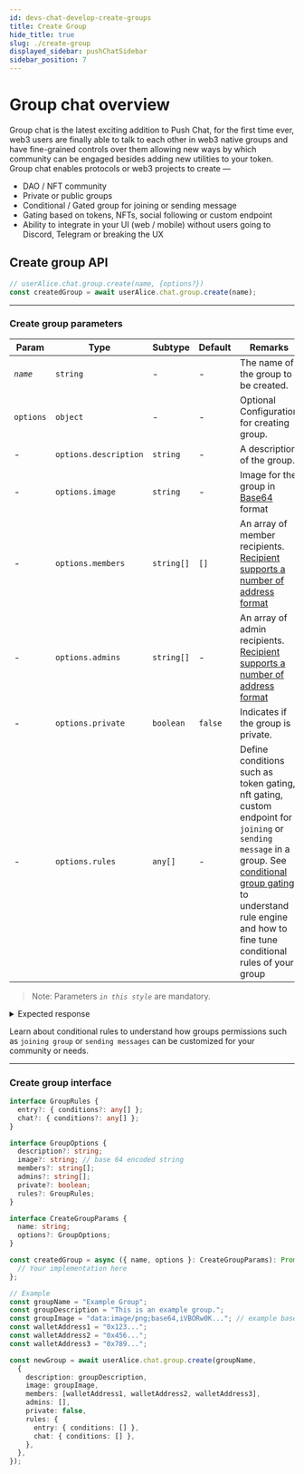```yaml
---
id: devs-chat-develop-create-groups
title: Create Group
hide_title: true
slug: ./create-group
displayed_sidebar: pushChatSidebar
sidebar_position: 7
---
```


# Group chat overview
Group chat is the latest exciting addition to Push Chat, for the first time ever, web3 users are finally able to talk to each other in web3 native groups and have fine-grained controls over them allowing new ways by which community can be engaged besides adding new utilities to your token. Group chat enables protocols or web3 projects to create —

- DAO / NFT community
- Private or public groups
- Conditional / Gated group for joining or sending message
- Gating based on tokens, NFTs, social following or custom endpoint
- Ability to integrate in your UI (web / mobile) without users going to Discord, Telegram or breaking the UX


<head>
  <title>Create Group | Push Chat | Push Documentation</title>
</head>


## Create group API
<Tabs className="codetabs" groupId="code-examples">
  <TabItem value="js" attributes={{className: "codetab js"}} default>
    

  ```typescript
  // userAlice.chat.group.create(name, {options?})
  const createdGroup = await userAlice.chat.group.create(name);
  ```

  </TabItem>
</Tabs>

---

### Create group parameters

| Param        | Type                             | Subtype    | Default | Remarks                                                                                                        |
| ------------ | -------------------------------- | ---------- | ------- | -------------------------------------------------------------------------------------------------------------- |
| _`name`_     | `string`                         | -          | -       | The name of the group to be created.                                                                           |
| `options`    | `object`                         | -          | -       | Optional Configuration for creating group.                                                                     |
| -            | `options.description`            | `string`   | -       | A description of the group.                                                                                    |
| -            | `options.image`                  | `string`   | -       | Image for the group in [Base64](https://en.wikipedia.org/wiki/Base64) format                                   |
| -            | `options.members`                | `string[]` | `[]`    | An array of member recipients. [Recipient supports a number of address format](./types-of-recipient)           |
| -            | `options.admins`                 | `string[]` | -       | An array of admin recipients. [Recipient supports a number of address format](./types-of-recipient)            |
| -            | `options.private`                | `boolean`  | `false` | Indicates if the group is private.                                                                             |
| -            | `options.rules`                  | `any[]`    | -       | Define conditions such as token gating, nft gating, custom endpoint for `joining` or `sending message` in a group. See [conditional group gating](./conditional-rules-for-group) to understand rule engine and how to fine tune conditional rules of your group |

> Note: Parameters _`in this style`_ are mandatory.

<details>
  <summary>Expected response</summary>

  ```typescript
  {
    members: [
      {
        wallet: 'eip155:0x140BE62b2177A975Bbef398DF8934b883E7d13f9',
        publicKey: '-----BEGIN PGP PUBLIC KEY BLOCK-----\n' +
          '\n' +
          'xsBNBGTvNZgBCADeYpZfxgn1HoMUuWM42v8ZWfLPwglQYmzz5rY3PdPPoRFU\n' +
          'v0AyPjYKpmLh2ZNfXjPaS9GuMdpXaomYSEwsV02hXZOQelo9cLop0Fc2i+l7\n' +
          '70rYhePuOuQ+XD/xYzhngAgNJ9rX96YnSodldb8uJfxYmgoF0E9Z2o2fgZGj\n' +
          'll2CPnOaLXZaBQlPS3x/461TmZ1n2ZePS/fwiC7taLz3PtyGtKaC0vo4isvI\n' +
          'yf04fkjudG0XIns5CWjdR2HeDC8BzSl8OVj8AQAc5uVU8Abk+ejWVr4zfoox\n' +
          'eaziDPgGdkckFiQ6Tdsg0tPwwOpSrCCtJocTmc/fWaBb0YlnyAAL88fJABEB\n' +
          'AAHNAMLAigQQAQgAPgWCZO81mAQLCQcICZBMYqhmfI2WQQMVCAoEFgACAQIZ\n' +
          'AQKbAwIeARYhBC9DyzhpX3ACb/yTq0xiqGZ8jZZBAACxNQf/UrM/whR7vCs+\n' +
          'ez8Y8Hz4WqIuXtfMh4l2nKVv5UUuAfQkBxEY5j6Ga2+JgKU3neQ34x/v6fm9\n' +
          'CLcY38Tc4AWyEx8KC78J+xOs7RMfyNBeiaf8KdaFfQrP0nMmufE6TxkfV1Y5\n' +
          'LJZZ8350rZVtYJppWtlH+gbyUmMObyWDWbL3aWtqa3xjv0kLsf7TnugiFwzB\n' +
          'gHHtk8tlDSOxRt0VdNNd19+/zrBYNl07Ig24WD2ETaJiaqa651z24/6/MkGT\n' +
          'MBoQh+679tuWWcTrNi4jIA8jhSQ5BOgbAapl3qXk0m9/Aexpe2s6ISLXe8YJ\n' +
          'j4cObDLv/ZKKeLZYTq9lVCydLAQUbs7ATQRk7zWYAQgAmx36uefgUF4cCSYH\n' +
          'WMWAOTyc8Awo+hxn6FktOLU1+9hfGrX2jwGLOoOwjNgbYJbiSvRglAX2b57/\n' +
          'qkkltAg1ZYCLSUzfBUbbWYlJNBwpv7+52zHaLUZ3gmI5aE48ad+uzaadgpVT\n' +
          'VqLbhdgkN6jkemPTlfMehyS49AAbmqeKfo2U72tm9ZqT2cPVCASMjN/Ux2qG\n' +
          '3W8HTo0KIVFSbkTthl1zAlwAFksp0q437+pxbdJIecJ9mO6N4OQMnv+hVBDc\n' +
          'WrPqBDJ0nas4JNgLxmLv0pheGg/TEfwS/p6xGRW5m08bj2l0cgqmEaM27jbi\n' +
          'DEpOykRWsDMhheEfI2zV/Qam8QARAQABwsB2BBgBCAAqBYJk7zWYCZBMYqhm\n' +
          'fI2WQQKbDBYhBC9DyzhpX3ACb/yTq0xiqGZ8jZZBAAAnBggA1gkIopr9HJFP\n' +
          'fO5SebcbowH4AG9M0qBqF4h1JIKbqvOnxLSsC5QmmzFcjS9ihyHBvzbRVGkC\n' +
          'zEHYpLRedQ2AmQQfsf/VOoZJEOlb7tTk4+SpYtsGte5X/yLT5Bkls7Rp8ubK\n' +
          '/V99muj1nA/OkasllXQUSGEweVz6ejzJ0oMm3Vewmw8PelsdAnfS7Ud1MnXQ\n' +
          'h+O8TCR56F5gAMWxZmxFpZMZyUFOH6KM+vL7HJUBztUS2g0ELsHKy9ep2yhv\n' +
          'iABIwx/gEuPr0NDAH9x9XFKg5m3rO64KTY4BRWBISwmQ25dM1s1bwDPLi5XI\n' +
          '6Daw1glFxpPRrxgQGlVLzJOu5b8swQ==\n' +
          '=9hCc\n' +
          '-----END PGP PUBLIC KEY BLOCK-----\n',
        isAdmin: true,
        image: 'data:image/png;base64,iVBORw0KGgoAAAANSUhEUgAAACAAAAAgCAYAAABzenr0AAAAzUlEQVR4AcXBsWlDMRiF0c8XTeAJPIAgoFbgQew1PIbXyKsyhUGtCqM6ZAJX6Z32fykM4hnuObv71++TYJRKlHtji1EqUe6NSJgJM2G2W74/nkzIvfHKKJUZwkyYCbOUe+Odcm/MEGbCTJil2/VMdLx8Eo1S2SL3RnS7nomEmTATZmm//BANKlHujS1GqUT7hRVhJsyEWWLSKJVXcm/MEGbCTJgl/sm9EY1SmTFKJcq9EY1SiYSZMBNm6XE6sHJhJffGOz1OByJhJsyE2R/3lDA4e9QQhAAAAABJRU5ErkJggg=='
      }
    ],
    pendingMembers: [
      {
        wallet: 'eip155:0x119bb8ad40B1f94e2b30ae5f59eeaEB67cD0Bd6C',
        publicKey: null,
        isAdmin: false,
        image: null
      },
      {
        wallet: 'eip155:0x6e0C509d14EbF26A529bf6DC5CC9bee7F5b8DBa4',
        publicKey: null,
        isAdmin: false,
        image: null
      },
      {
        wallet: 'eip155:0xE3FDD0527a9F8418f9a7D9e970452827FbE202FF',
        publicKey: '-----BEGIN PGP PUBLIC KEY BLOCK-----\n' +
          '\n' +
          'xsBNBGTvNZgBCADouo4S2kPqA//+I7nDAk15/LcJ2TGvDhOYuPNUNMiNGOb4\n' +
          'txusuKz6HOaG+K9hiUBpHjKrYEmCT2FEXxt8bfS3SpWb74RHSkWUNUkxk25y\n' +
          'gE5gaCKyAdcnOUyVLmobVFFYtH6naK9bULaUtkVik1P0iuEevWHxtTpsjbyH\n' +
          'bZtNpVTdprdLib4Wx6bb7VogsvjlvNJcVJ4sfPE0XgsQgAGIev7yJyU0DGzt\n' +
          '/EbvFX4sv51Kb1dX9ctBcvzVbs9+qT6LTivsrQp+TNHUN4zEeMhnWFFP5K1d\n' +
          'H445S6FWk53XvBudcOkFPtltU1MPCS6hmhevArBfYzy5eSlaKA/fH+kFABEB\n' +
          'AAHNAMLAigQQAQgAPgWCZO81mAQLCQcICZCrD2gy8Zu4awMVCAoEFgACAQIZ\n' +
          'AQKbAwIeARYhBKru9/u8wPcTeHibkasPaDLxm7hrAADa/Af+PbamVg/Ig2S2\n' +
          'HgIy4w5x7ulSk1/49+AmuiUMiVUwJSVBhROsyDbLET56w4+1TIMYZFJaczW3\n' +
          '8tCvAOUSauzc52I3zwGmaCupBJokIWp7ncPh0B8TFYrgThgXV7sLf3xy4roy\n' +
          'y8oFz1Zla88krwtPe4Az7TF+WNdXoDsLNJ3GXRmNqs1GITmDqAXFWncl12NM\n' +
          'ajUKWIKc/Gi1oKfz22mabJTtWBimDpA12LaGK3GjEK5CiWXT3Tzlqn6R14EZ\n' +
          '6ohpKZldSJiMPL0Bu9iT52iHOsw1wTZNC1L5lKhOCi3c+/fLRcJZt3hdCjqy\n' +
          'd/FSCa8/Ny/GrHBWoL49rSF4pDEA+s7ATQRk7zWYAQgAtNOoHCL7BCnjwp8O\n' +
          'htTxEI5r7Q/1zKKHiz6QKjjrGBYyR6gcmPM3JNEcvzY4OsCFnKBv2suOgrqH\n' +
          '8kXJzfpIQ7u7uJs+O3p/cn86RMANiEnO8NbB/0scpfZ7Vg3eOfoiWYE4I/1o\n' +
          'FVDCyZ1YVqtbcmuW6D8i1djjeoUmkUDZyPo7Qs6hUsJeYA/Rfl8mH5sjy2cN\n' +
          'WXf8cEtOUqJtwERXt5aRB/nBZiC0bsP6hf0HtAoNA8/96TkqrcQpODW/RckD\n' +
          'fo4wkpEONHRH+LGX7GV0pwymHu42TUnULmED6BrMgMYG2sKpxMThxtAxRaiP\n' +
          'nZ3DKXr8GCjTYnbEZpoi2zKCOQARAQABwsB2BBgBCAAqBYJk7zWYCZCrD2gy\n' +
          '8Zu4awKbDBYhBKru9/u8wPcTeHibkasPaDLxm7hrAADGyQgA5NMUkoyDTPZa\n' +
          'Znj1dB+17xBXCZ/u7pPQc1DukBefVke7/qYIicdnnEGIX3Zd7TckFRsDljR/\n' +
          '3418Bne4WyL57fAF/GgYsegpJ9n1KT7oPxWzibIaYdj7R6bkDt5r61EDWC3N\n' +
          'VBbnZu9cO15TYkObJIiyNvwbQyd6Dm313b39GnEE8sM709TWsI6Es6rRZAfC\n' +
          '+sI8ezYxqVUbP7sW3jJZYzdPOhZPHvFd5iJ2EfygEOuk5tb7AimfNwF/CNcB\n' +
          'weQGEU7feOSB9lXXA+Ag1duLM4B9bLbbHEQIPhKlBF1ED64e/W/5HNfoAkS4\n' +
          'qhzOD5XWs6xs45nnYqUbBFLG9Xk+Jg==\n' +
          '=qtAv\n' +
          '-----END PGP PUBLIC KEY BLOCK-----\n',
        isAdmin: false,
        image: 'data:image/png;base64,iVBORw0KGgoAAAANSUhEUgAAACAAAAAgCAYAAABzenr0AAAAw0lEQVR4AcXBsXECMRRF0csbdbAZBagHKlJMSOL90IUq2h5UABktLE6/HcizY4/fOafrcntzQB/BTKvBEcJMmAmz0keQtRpk67bzRQ1m1m0nu19E1keQCTNhJsxO1+X2JukjmHm+Ppg5Lw9mWg0yYSbMhFnhoPPy4C8JM2EmzArftBr8J2EmzIRZ6SPIWg2yPoKs1WCmjyBrNcj6CDJhJsyEWWk1OKKP4DdaDTJhJsyEWeEHrQbZuu3M3C/iCGEmzITZJ/s7LOkKUABjAAAAAElFTkSuQmCC'
      }
    ],
    contractAddressERC20: null,
    numberOfERC20: 0,
    contractAddressNFT: null,
    numberOfNFTTokens: 0,
    verificationProof: 'pgp:-----BEGIN PGP SIGNATURE-----\n' +
      '\n' +
      'wsBzBAEBCAAnBYJk7zWZCZBMYqhmfI2WQRYhBC9DyzhpX3ACb/yTq0xiqGZ8\n' +
      'jZZBAADwAwgAq/6WjtwRt1aPTLWwtSx80Ng/Wxf97dkpebMXSj9T7f5ia1rM\n' +
      '8wqsuNUDMEMPB9LM34f6Q5pD994oeN2YT7z34u20mskiNphZdx/DNvu8w9UZ\n' +
      'rI3tyjfZULhARNVM34sSABnHtExbl4ZArhNDsT86ku0sZNjr9frn2mtgmlKN\n' +
      'nQdGcLJSxbci0hFg3nE5mYNpwZNs2S/2uk11WHKxzMhII6AdePE77BKPqedu\n' +
      'PiXDODO2dIvV8glLQoJPRPgc2ap+/xYIBUFljqHGPU/62VSLlHxBJv72p5s/\n' +
      'kOxiqD42TmpaaMtfudqgsZsGoYpZDHcMKYGNZs+9qVRHPRD+s0QhEA==\n' +
      '=c6IF\n' +
      '-----END PGP SIGNATURE-----\n',
    groupImage: 'data:image/png;base64,iVBORw0KGgoAAAANSUhEUgAAACAAAAAgCAYAAABzenr0AAAAvklEQVR4AcXBsW2FMBiF0Y8r3GQb6jeBxRauYRpo4yGQkMd4A7kg7Z/GUfSKe8703fKDkTATZsJsrr0RlZSJ9r4RLayMvLmJjnQS1d6IhJkwE2bT13U/DBzp5BN73xgRZsJMmM1HOolqb/yWiWpvjJSUiRZWopIykTATZsJs5g+1N6KSMiO1N/5DmAkzYTa9Lh6MhJkwE2ZzSZlo7xvRwson3txERzqJhJkwE2bT6+JhoKTMJ2pvjAgzYSbMfgDlXixqjH6gRgAAAABJRU5ErkJggg==',
    groupName: 'influential_maroon_gamefowl',
    groupDescription: 'urgent_brown_butterfly',
    isPublic: false,
    groupCreator: 'eip155:0x140BE62b2177A975Bbef398DF8934b883E7d13f9',
    chatId: '5f769c881ffe328117dea3d3acd0b97ce7f4c163e440f75a96be3e33f7d2a000',
    meta: null,
    scheduleAt: null,
    scheduleEnd: null,
    groupType: 'default',
    status: null,
    rules: {},
    eventType: 'create'
  }
  ```

  | Parameter                  | Type                  | Remarks                                                        |
  | -------------------------- | --------------------- | -------------------------------------------------------------- |
  | `members`                  | `Array<Object>`       | An array containing member objects.                            |
  | `members.wallet`           | `string`              | The wallet address of the member.                              |
  | `members.publicKey`        | `string`              | The member's public PGP key (if available).                    |
  | `members.isAdmin`          | `boolean`             | Indicates whether the member is an admin.                      |
  | `members.image`            | `string`              | Image associated with the member.                              |
  | `pendingMembers`           | `Array<Object>`       | An array containing pending member objects.                    |
  | `pendingMembers.wallet`    | `string`              | The wallet address of the pending member.                      |
  | `pendingMembers.publicKey` | `string`              | The pending member's public PGP key (if available).            |
  | `pendingMembers.isAdmin`   | `boolean`             | Indicates whether the pending member is an admin.              |
  | `pendingMembers.image`     | `string`              | Image associated with the pending member.                      |
  | `contractAddressERC20`     | `string` or `null`    | Contract address for ERC20 tokens (Used for tokenGating).      |
  | `numberOfERC20`            | `number`              | The number of ERC20 tokens associated. (Used for tokenGating). |
  | `contractAddressNFT`       | `string` or `null`    | Contract address for NFT tokens (Used for tokenGating)         |
  | `numberOfNFTTokens`        | `number`              | The number of NFT tokens associated. (Used for tokenGating)    |
  | `verificationProof`        | `string`              | Verification proof associated with group data.                 |
  | `groupImage`               | `string`              | Group's image.                                                 |
  | `groupName`                | `string`              | The name of the group.                                         |
  | `groupDescription`         | `string`              | Description of the group.                                      |
  | `isPublic`                 | `boolean`             | Indicates whether the group is public or private.              |
  | `groupCreator`             | `string`              | Push Profile DID of the group creator.                         |
  | `chatId`                   | `string`              | Unique chat ID associated with the group.                      |
  | `meta`                     | `object` or `null`    | Additional metadata (if available).                            |
  | `scheduleAt`               | `timestamp` or `null` | Scheduled start time (if available).                           |
  | `scheduleEnd`              | `timestamp` or `null` | Scheduled end time (if available).                             |
  | `groupType`                | `string`              | Type of the group (default, spaces, live etc).                 |
  | `status`                   | `string` or `null`    | Status information ( active, expired etc)                      |
  | `rules`                    | `Object`              | Group-specific moderation rules                                |
  | `eventType`                | `string`              | The type of event (create, update etc)                         |

</details>

Learn about <AFocus href='./conditional-rules-for-group'>conditional rules</AFocus> to understand how groups permissions such as `joining group` or `sending messages` can be customized for your community or needs.

---

### Create group interface

```typescript
interface GroupRules {
  entry?: { conditions?: any[] };
  chat?: { conditions?: any[] };
}

interface GroupOptions {
  description?: string;
  image?: string; // base 64 encoded string
  members?: string[];
  admins?: string[];
  private?: boolean;
  rules?: GroupRules;
}

interface CreateGroupParams {
  name: string;
  options?: GroupOptions;
}

const createdGroup = async ({ name, options }: CreateGroupParams): Promise<any> => {
  // Your implementation here
};

// Example
const groupName = "Example Group";
const groupDescription = "This is an example group.";
const groupImage = "data:image/png;base64,iVBORw0K..."; // example base64 encoded image string
const walletAddress1 = "0x123...";
const walletAddress2 = "0x456...";
const walletAddress3 = "0x789...";

const newGroup = await userAlice.chat.group.create(groupName, 
  {
    description: groupDescription,
    image: groupImage,
    members: [walletAddress1, walletAddress2, walletAddress3],
    admins: [],
    private: false,
    rules: {
      entry: { conditions: [] },
      chat: { conditions: [] },
    },
  },
});

```

